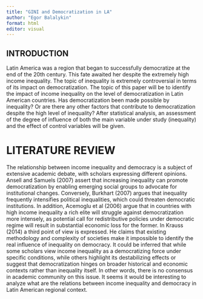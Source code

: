 ```yaml
---
title: "GINI and Democratization in LA"
author: "Egor Balalykin"
format: html
editor: visual
---
```


## INTRODUCTION

Latin America was a region that began to successfully democratize at the end of the 20th century. This fate awaited her despite the extremely high income inequality. The topic of inequality is extremely controversial in terms of its impact on democratization. The topic of this paper will be to identify the impact of income inequality on the level of democratization in Latin American countries. Has democratization been made possible by inequality? Or are there any other factors that contribute to democratization despite the high level of inequality? After statistical analysis, an assessment of the degree of influence of both the main variable under study (inequality) and the effect of control variables will be given.

# LITERATURE REVIEW

The relationship between income inequality and democracy is a subject of extensive academic debate, with scholars expressing different opinions. Ansell and Samuels (2007) assert that increasing inequality can promote democratization by enabling emerging social groups to advocate for institutional changes. Conversely, Burkhart (2007) argues that inequality frequently intensifies political inequalities, which could threaten democratic institutions. In addition, Acemoglu et al (2006) argue that in countries with high income inequality a rich elite will struggle against democratization more intensely, as potential call for redistributive policies under democratic regime will result in substantial economic loss for the former. In Krauss (2014) a third point of view is expressed. He claims that existing methodology and complexity of societies make it impossible to identify the real influence of inequality on democracy. It could be inferred that while some scholars view income inequality as a democratizing force under specific conditions, while others highlight its destabilizing effects or suggest that democratization hinges on broader historical and economic contexts rather than inequality itself. In other words, there is no consensus in academic community on this issue. It seems it would be interesting to analyze what are the relations between income inequality and democracy in Latin American regional context.
